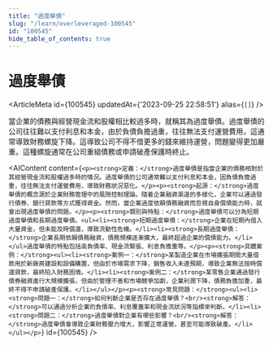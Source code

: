 ```yaml
---
title: "過度舉債"
slug: "/learn/overleveraged-100545"
id: "100545"
hide_table_of_contents: true
---
```



# 過度舉債

<ArticleMeta id={100545} updatedAt={'2023-09-25 22:58:51'} alias={`[]`} />
<div className='border-solid border-b border-t-0 my-4 border-[var(--ifm-color-gray-300)]' />

當企業的債務與經營現金流和股權相比較過多時，就稱其為過度舉債。過度舉債的公司往往難以支付利息和本金，由於負債負擔過重，往往無法支付運營費用，這通常導致財務螺旋下降。這導致公司不得不借更多的錢來維持運營，問題變得更加嚴重。這種螺旋通常在公司重組債務或申請破產保護時終止。

<AIContent content={`<p><strong>定義：</strong>過度舉債是指當企業的債務相對於其經營現金流和股權過多時的情況。過度舉債的公司通常難以支付利息和本金，因負債負擔過重，往往無法支付運營費用，導致財務狀況惡化。</p><p><strong>起源：</strong>過度舉債的概念源於企業財務管理中的風險控制理論。隨着企業融資渠道的多樣化，企業可以通過發行債券、銀行貸款等方式獲得資金。然而，當企業過度依賴債務融資而忽視自身償債能力時，就會出現過度舉債的問題。</p><p><strong>類別與特點：</strong>過度舉債可以分為短期過度舉債和長期過度舉債。<ul><li><strong>短期過度舉債：</strong>企業在短期內借入大量資金，但未能及時償還，導致流動性危機。</li><li><strong>長期過度舉債：</strong>企業長期依賴債務融資，債務規模逐漸擴大，最終超過企業的償債能力。</li></ul>過度舉債的特點包括高負債率、現金流緊張、利息負擔重等。</p><p><strong>具體案例：</strong><ul><li><strong>案例一：</strong>某製造企業在市場擴張期間大量借款用於新廠房建設和設備購置，但由於市場需求下降，銷售收入未達預期，導致企業無法按時償還貸款，最終陷入財務困境。</li><li><strong>案例二：</strong>某零售企業通過發行債券融資進行大規模擴張，但由於管理不善和市場競爭加劇，企業利潤下降，債務負擔加重，最終不得不申請破產保護。</li></ul></p><p><strong>常見問題：</strong><ul><li><strong>問題一：</strong>如何判斷企業是否存在過度舉債？<br/><strong>解答：</strong>可以通過分析企業的負債率、利息覆蓋率和現金流狀況等指標來判斷。</li><li><strong>問題二：</strong>過度舉債對企業有哪些影響？<br/><strong>解答：</strong>過度舉債會導致企業財務壓力增大，影響正常運營，甚至可能導致破產。</li></ul></p>`} id={100545} />
